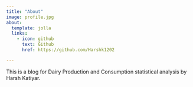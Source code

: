 ```yaml
---
title: "About"
image: profile.jpg
about:
  template: jolla
  links:
    - icon: github
      text: Github
      href: https://github.com/Harshk1202

---
```


This is a blog for Dairy Production and Consumption statistical analysis by Harsh Katiyar.
